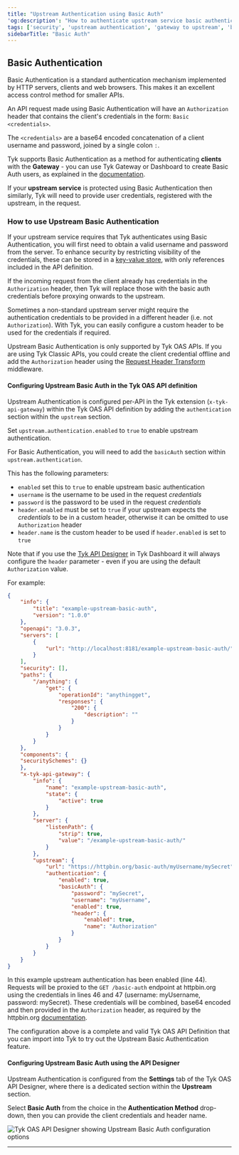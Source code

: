 ```yaml
---
title: "Upstream Authentication using Basic Auth"
'og:description': "How to authenticate upstream service basic authentication"
tags: ['security', 'upstream authentication', 'gateway to upstream', 'basic auth']
sidebarTitle: "Basic Auth"
---
```


## Basic Authentication

Basic Authentication is a standard authentication mechanism implemented by HTTP servers, clients and web browsers. This makes it an excellent access control method for smaller APIs.

An API request made using Basic Authentication will have an `Authorization` header that contains the client's credentials in the form: `Basic <credentials>`.

The `<credentials>` are a base64 encoded concatenation of a client username and password, joined by a single colon `:`.

Tyk supports Basic Authentication as a method for authenticating **clients** with the **Gateway** - you can use Tyk Gateway or Dashboard to create Basic Auth users, as explained in the [documentation](/api-management/authentication/basic-authentication#registering-basic-authentication-user-credentials-with-tyk).

If your **upstream service** is protected using Basic Authentication then similarly, Tyk will need to provide user credentials, registered with the upstream, in the request.

### How to use Upstream Basic Authentication

If your upstream service requires that Tyk authenticates using Basic Authentication, you will first need to obtain a valid username and password from the server. To enhance security by restricting visibility of the credentials, these can be stored in a [key-value store](/tyk-self-managed/install), with only references included in the API definition.

If the incoming request from the client already has credentials in the `Authorization` header, then Tyk will replace those with the basic auth credentials before proxying onwards to the upstream.

Sometimes a non-standard upstream server might require the authentication credentials to be provided in a different header (i.e. not `Authorization`). With Tyk, you can easily configure a custom header to be used for the credentials if required.

Upstream Basic Authentication is only supported by Tyk OAS APIs. If you are using Tyk Classic APIs, you could create the client credential offline and add the `Authorization` header using the [Request Header Transform](/api-management/traffic-transformation/request-headers) middleware.

#### Configuring Upstream Basic Auth in the Tyk OAS API definition

Upstream Authentication is configured per-API in the Tyk extension (`x-tyk-api-gateway`) within the Tyk OAS API definition by adding the `authentication` section within the `upstream` section.

Set `upstream.authentication.enabled` to `true` to enable upstream authentication.

For Basic Authentication, you will need to add the `basicAuth` section within `upstream.authentication`.

This has the following parameters:
- `enabled` set this to `true` to enable upstream basic authentication
- `username` is the username to be used in the request *credentials*
- `password` is the password to be used in the request *credentials*
- `header.enabled` must be set to `true` if your upstream expects the *credentials* to be in a custom header, otherwise it can be omitted to use `Authorization` header 
- `header.name` is the custom header to be used if `header.enabled` is set to `true`

Note that if you use the [Tyk API Designer](#configuring-upstream-basic-auth-using-the-api-designer) in Tyk Dashboard it will always configure the `header` parameter - even if you are using the default `Authorization` value.

For example:

```json {hl_lines=["43-54"],linenos=true, linenostart=1}
{
    "info": {
        "title": "example-upstream-basic-auth",
        "version": "1.0.0"
    },
    "openapi": "3.0.3",
    "servers": [
        {
            "url": "http://localhost:8181/example-upstream-basic-auth/"
        }
    ],
    "security": [],
    "paths": {
        "/anything": {
            "get": {
                "operationId": "anythingget",
                "responses": {
                    "200": {
                        "description": ""
                    }
                }
            }
        }
    },
    "components": {
    "securitySchemes": {}
    },
    "x-tyk-api-gateway": {
        "info": {
            "name": "example-upstream-basic-auth",
            "state": {
                "active": true
            }
        },
        "server": {
            "listenPath": {
                "strip": true,
                "value": "/example-upstream-basic-auth/"
            }
        },
        "upstream": {
            "url": "https://httpbin.org/basic-auth/myUsername/mySecret",
            "authentication": {
                "enabled": true,
                "basicAuth": {
                    "password": "mySecret",
                    "username": "myUsername",
                    "enabled": true,
                    "header": {
                        "enabled": true,
                        "name": "Authorization"
                    }
                }
            }
        }
    }
}
```

In this example upstream authentication has been enabled (line 44). Requests will be proxied to the `GET /basic-auth` endpoint at httpbin.org using the credentials in lines 46 and 47 (username: myUsername, password: mySecret). These credentials will be combined, base64 encoded and then provided in the `Authorization` header, as required by the httpbin.org [documentation](https://httpbin.org/#/Auth/get_basic_auth__user___passwd_").

The configuration above is a complete and valid Tyk OAS API Definition that you can import into Tyk to try out the Upstream Basic Authentication feature.

#### Configuring Upstream Basic Auth using the API Designer

Upstream Authentication is configured from the **Settings** tab of the Tyk OAS API Designer, where there is a dedicated section within the **Upstream** section.

Select **Basic Auth** from the choice in the **Authentication Method** drop-down, then you can provide the client credentials and header name.

<img src="/img/dashboard/api-designer/upstream-basic-auth.png" alt="Tyk OAS API Designer showing Upstream Basic Auth configuration options" />

<hr />
